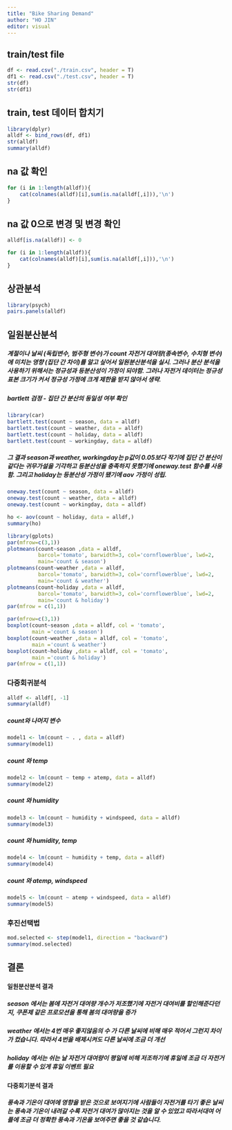 ```yaml
---
title: "Bike Sharing Demand"
author: "HO JIN"
editor: visual
---
```


## train/test file

```r
df <- read.csv("./train.csv", header = T)
df1 <- read.csv("./test.csv", header = T)
str(df)
str(df1)
```

## train, test 데이터 합치기

```r
library(dplyr)
alldf <- bind_rows(df, df1)
str(alldf)
summary(alldf)
```

## na 값 확인

```r
for (i in 1:length(alldf)){
    cat(colnames(alldf)[i],sum(is.na(alldf[,i])),'\n')
}
```

## na 값 0으로 변경 및 변경 확인

```r
alldf[is.na(alldf)] <- 0

for (i in 1:length(alldf)){
    cat(colnames(alldf)[i],sum(is.na(alldf[,i])),'\n')
}
```

## 상관분석

```r
library(psych)
pairs.panels(alldf)
```

## 일원분산분석

##### 계절이나 날씨 (독립변수, 범주형 변수)가 count 자전거 대여량(종속변수, 수치형 변수)에 미치는 영향 (집단 간 차이)를 알고 싶어서 일원분산분석을 실시. 그러나 분산 분석을 사용하기 위해서는 정규성과 등분산성이 가정이 되야함. 그러나 자전거 데이터는 정규성 표본 크기가 커서 정규성 가정에 크게 제한을 받지 않아서 생략.

##### bartlett 검정 - 집단 간 분산의 동일성 여부 확인

```r
library(car)
bartlett.test(count ~ season, data = alldf)
bartlett.test(count ~ weather, data = alldf)
bartlett.test(count ~ holiday, data = alldf)
bartlett.test(count ~ workingday, data = alldf)
```

##### 그 결과 season과 weather, workingday는 p값이 0.05보다 작기에 집단 간 분산이 같다는 귀무가설을 기각하고 등분산성을 충족하지 못했기에 oneway.test 함수를 사용함. 그리고 holiday는 등분산성 가정이 됐기에 aov 가정이 성립.

```r
oneway.test(count ~ season, data = alldf)
oneway.test(count ~ weather, data = alldf)
oneway.test(count ~ workingday, data = alldf)
```

```r
ho <- aov(count ~ holiday, data = alldf,)
summary(ho)
```

```r
library(gplots)
par(mfrow=c(3,1))
plotmeans(count~season ,data = alldf,
          barcol='tomato', barwidth=3, col='cornflowerblue', lwd=2,
          main='count & season')
plotmeans(count~weather ,data = alldf,
          barcol='tomato', barwidth=3, col='cornflowerblue', lwd=2,
          main='count & weather')
plotmeans(count~holiday ,data = alldf,
          barcol='tomato', barwidth=3, col='cornflowerblue', lwd=2,
          main='count & holiday')
par(mfrow = c(1,1))
```

```r
par(mfrow=c(3,1))
boxplot(count~season ,data = alldf, col = 'tomato',
        main ='count & season')
boxplot(count~weather ,data = alldf, col = 'tomato',
        main ='count & weather')
boxplot(count~holiday ,data = alldf, col = 'tomato',
        main ='count & holiday')
par(mfrow = c(1,1))
```

### 다중회귀분석

```r
alldf <- alldf[, -1]
summary(alldf)
```

##### count와 나머지 변수

```r
model1 <- lm(count ~ . , data = alldf)
summary(model1)
```

##### count 와 temp

```r
model2 <- lm(count ~ temp + atemp, data = alldf)
summary(model2)
```

##### count 와 humidity

```r
model3 <- lm(count ~ humidity + windspeed, data = alldf)
summary(model3)
```

##### count 와 humidity, temp

```r
model4 <- lm(count ~ humidity + temp, data = alldf)
summary(model4)
```

##### count 와 atemp, windspeed

```r
model5 <- lm(count ~ atemp + windspeed, data = alldf)
summary(model5)
```

### 후진선택법

```r
mod.selected <- step(model1, direction = "backward")
summary(mod.selected)
```

## 결론

#### 일원분산분석 결과

##### season 에서는 봄에 자전거 대여량 개수가 저조했기에 자전거 대여비를 할인해준다던지, 쿠폰제 같은 프로모션을 통해 봄의 대여량을 증가

##### weather 에서는 4번 매우 좋지않음의 수 가 다른 날씨에 비해 매우 적어서 그런지 차이가 컸습니다. 따라서 4번을 배제시켜도 다른 날씨에 조금 더 개선

##### holiday 에서는 쉬는 날 자전거 대여량이 평일에 비해 저조하기에 휴일에 조금 더 자전거를 이용할 수 있게 휴일 이벤트 필요

#### 다중회기분석 결과

##### 풍속과 기온이 대여에 영향을 받은 것으로 보여지기에 사람들이 자전거를 타기 좋은 날씨는 풍속과 기온이 내려갈 수록 자전거 대여가 많아지는 것을 알 수 있었고 따라서대여 어플에 조금 더 정확한 풍속과 기온을 보여주면 좋을 것 같습니다.
